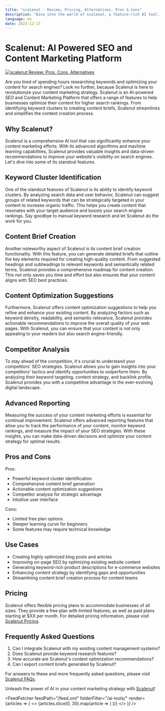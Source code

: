 ```yaml
---
title: "scalenut - Review, Pricing, Alternatives, Pros & Cons"
description: "Dive into the world of scalenut, a feature-rich AI tool. Learn about its features, pricing, and how it's making an impact. Don't miss out!"
language: en
date: 2023-12-17
---
```

        
# Scalenut: AI Powered SEO and Content Marketing Platform


<BlogHeader />


[![scalenut Review: Pros, Cons, Alternatives](/ai-tools/scalenut.png)](https://www.scalenut.com/)



Are you tired of spending hours researching keywords and optimizing your content for search engines? Look no further, because Scalenut is here to revolutionize your content marketing strategy. Scalenut is an AI-powered SEO and Content Marketing Platform that offers a range of features to help businesses optimize their content for higher search rankings. From identifying keyword clusters to creating content briefs, Scalenut streamlines and simplifies the content creation process.

## Why Scalenut?

Scalenut is a comprehensive AI tool that can significantly enhance your content marketing efforts. With its advanced algorithms and machine learning capabilities, Scalenut provides valuable insights and data-driven recommendations to improve your website's visibility on search engines. Let's dive into some of its standout features.

## Keyword Cluster Identification

One of the standout features of Scalenut is its ability to identify keyword clusters. By analyzing search data and user behavior, Scalenut can suggest groups of related keywords that can be strategically targeted in your content to increase organic traffic. This helps you create content that resonates with your target audience and boosts your search engine rankings. Say goodbye to manual keyword research and let Scalenut do the work for you.

## Content Brief Creation

Another noteworthy aspect of Scalenut is its content brief creation functionality. With this feature, you can generate detailed briefs that outline the key elements required for creating high-quality content. From suggested headings and subheadings to relevant keywords and semantically related terms, Scalenut provides a comprehensive roadmap for content creation. This not only saves you time and effort but also ensures that your content aligns with SEO best practices.

## Content Optimization Suggestions

Furthermore, Scalenut offers content optimization suggestions to help you refine and enhance your existing content. By analyzing factors such as keyword density, readability, and semantic relevance, Scalenut provides actionable recommendations to improve the overall quality of your web pages. With Scalenut, you can ensure that your content is not only appealing to your readers but also search engine-friendly.

## Competitor Analysis

To stay ahead of the competition, it's crucial to understand your competitors' SEO strategies. Scalenut allows you to gain insights into your competitors' tactics and identify opportunities to outperform them. By analyzing their keyword targeting, content strategy, and backlink profile, Scalenut provides you with a competitive advantage in the ever-evolving digital landscape.

## Advanced Reporting

Measuring the success of your content marketing efforts is essential for continual improvement. Scalenut offers advanced reporting features that allow you to track the performance of your content, monitor keyword rankings, and measure the impact of your SEO strategies. With these insights, you can make data-driven decisions and optimize your content strategy for optimal results.

## Pros and Cons

Pros:
- Powerful keyword cluster identification
- Comprehensive content brief generation
- Actionable content optimization suggestions
- Competitor analysis for strategic advantage
- Intuitive user interface

Cons:
- Limited free plan options
- Steeper learning curve for beginners
- Some features may require technical knowledge

## Use Cases

- Creating highly optimized blog posts and articles
- Improving on-page SEO by optimizing existing website content
- Generating keyword-rich product descriptions for e-commerce websites
- Enhancing content strategy by identifying gaps and opportunities
- Streamlining content brief creation process for content teams

## Pricing

Scalenut offers flexible pricing plans to accommodate businesses of all sizes. They provide a free plan with limited features, as well as paid plans starting at $XX per month. For detailed pricing information, please visit [Scalenut Pricing](https://www.scalenut.com/pricing).

## Frequently Asked Questions

1. Can I integrate Scalenut with my existing content management systems?
2. Does Scalenut provide keyword research features?
3. How accurate are Scalenut's content optimization recommendations?
4. Can I export content briefs generated by Scalenut?

For answers to these and more frequently asked questions, please visit [Scalenut FAQs](https://www.scalenut.com/faq).

Unleash the power of AI in your content marketing strategy with [Scalenut](https://www.scalenut.com/)!


<AdComponent />


<FeedFetcher feedPath="/feed.xml" folderFilter="/ai-tools/" render={articles => (
    <>
        <Cards>
            {articles.slice(0, 30).map(article => (
                <Card key={article.link} title={article.title} href={article.link} />
            ))}
        </Cards>
    </>
)} />


